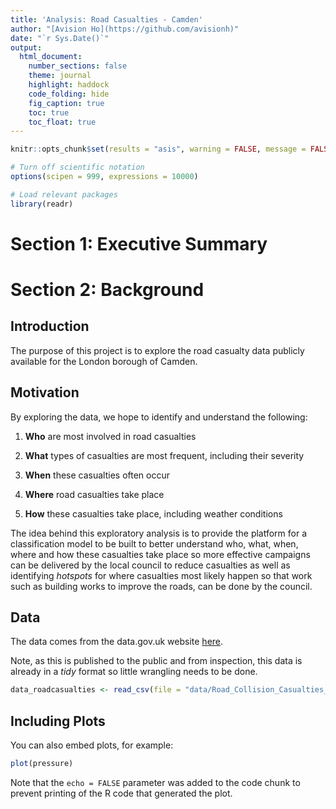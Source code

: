 ```yaml
---
title: 'Analysis: Road Casualties - Camden'
author: "[Avision Ho](https://github.com/avisionh)"
date: "`r Sys.Date()`"
output: 
  html_document:
    number_sections: false
    theme: journal
    highlight: haddock
    code_folding: hide
    fig_caption: true
    toc: true
    toc_float: true
---
```


```r
knitr::opts_chunk$set(results = "asis", warning = FALSE, message = FALSE)

# Turn off scientific notation
options(scipen = 999, expressions = 10000)

# Load relevant packages
library(readr)
```

# Section 1: Executive Summary

# Section 2: Background

## Introduction
The purpose of this project is to explore the road casualty data publicly available for the London borough of Camden.

## Motivation
By exploring the data, we hope to identify and understand the following:

1. **Who** are most involved in road casualties

1. **What** types of casualties are most frequent, including their severity

1. **When** these casualties often occur 

1. **Where** road casualties take place

1. **How** these casualties take place, including weather conditions

The idea behind this exploratory analysis is to provide the platform for a classification model to be built to better understand who, what, when, where and how these casualties take place so more effective campaigns can be delivered by the local council to reduce casualties as well as identifying *hotspots* for where casualties most likely happen so that work such as building works to improve the roads, can be done by the council.

## Data
The data comes from the data.gov.uk website [here](https://data.gov.uk/dataset/f36669c1-fe1f-4cbc-803c-db49675247c3/road-collision-casualties-in-camden).

Note, as this is published to the public and from inspection, this data is already in a *tidy* format so little wrangling needs to be done.
```r
data_roadcasualties <- read_csv(file = "data/Road_Collision_Casualties_In_Camden.csv")
```

## Including Plots

You can also embed plots, for example:

```r
plot(pressure)
```

Note that the `echo = FALSE` parameter was added to the code chunk to prevent printing of the R code that generated the plot.
